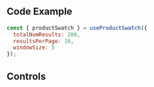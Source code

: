 
<Meta of={UseProductSwatchStories} />

## Code Example
  ```jsx
  const { productSwatch } = useProductSwatch({
    totalNumResults: 200,
    resultsPerPage: 10,
    windowSize: 5
  });
  ```
<Canvas of={UseProductSwatchStories.Primary} />

## Controls
<Controls />
